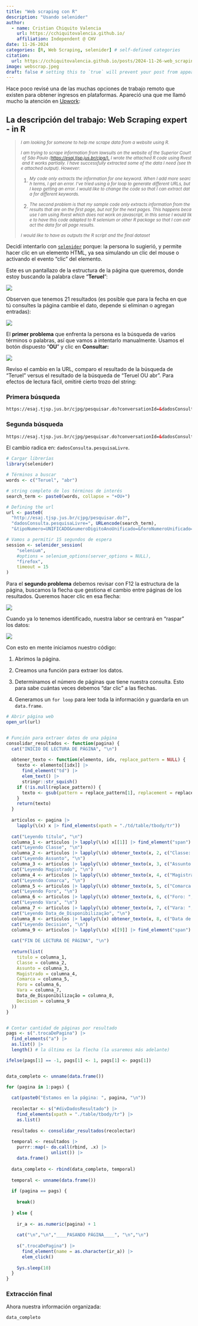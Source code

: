 ```yaml
---
title: "Web scraping con R"
description: "Usando selenider"
author:
  - name: Cristian Chiquito Valencia
    url: https://cchiquitovalencia.github.io/
    affiliation: Independent @ CHV
date: 11-26-2024
categories: [R, Web Scraping, selenider] # self-defined categories
citation: 
  url: https://cchiquitovalencia.github.io/posts/2024-11-26-web_scraping_with_R/ 
image: webscrap.jpeg
draft: false # setting this to `true` will prevent your post from appearing on your listing page until you're ready!
---
```


Hace poco revisé una de las muchas opciones de trabajo remoto que existen para obtener ingresos en plataformas. Apareció una que me llamó mucho la atención en [Upwork](https://www.upwork.com/):

## La descripción del trabajo: Web Scraping expert - in R

> ^*I am looking for someone to help me scrape data from a website using R.*^
>
> ^*I am trying to scrape information from lawsuits on the website of the Superior Court of São Paulo (<https://esaj.tjsp.jus.br/cjpg/).> I wrote the attached R code using Rvest and it works partially. I have successfully extracted some of the data I need (see the attached output). However:*^
>
> 1)  ^*My code only extracts the information for one keyword. When I add more search terms, I get an error. I've tried using a for loop to generate different URLs, but I keep getting an error. I would like to change the code so that I can extract data for different keywords.*^
>
> 2)  ^*The second problem is that my sample code only extracts information from the results that are on the first page, but not for the next pages. This happens because I am using Rvest which does not work on javascript, in this sense I would like to have this code adapted to R selenium or other R package so that I can extract the data for all page results.*^
>
> ^*I would like to have as outputs the R script and the final dataset*^

Decidí intentarlo con [`selenider`](https://ashbythorpe.github.io/selenider/) porque: la persona lo sugierió, y permite hacer clic en un elemento HTML, ya sea simulando un clic del mouse o activando el evento "clic" del elemento.

Este es un pantallazo de la estructura de la página que queremos, donde estoy buscando la palabra clave "**Teruel**":

![](images/clipboard-2081943008.png)

Observen que tenemos 21 resultados (es posible que para la fecha en que tú consultes la página cambie el dato, depende si eliminan o agregan entradas):

![](images/clipboard-3458747175.png)

El **primer problema** que enfrenta la persona es la búsqueda de varios términos o palabras, así que vamos a intentarlo manualmente. Usamos el botón dispuesto "**OU**" y clic en **Consultar:**

![](images/clipboard-1913940939.png)

Reviso el cambio en la URL, comparo el resultado de la búsqueda de "Teruel" versus el resultado de la búsqueda de "Teruel OU abr". Para efectos de lectura fácil, omitiré cierto trozo del string:

### Primera búsqueda

``` html
https://esaj.tjsp.jus.br/cjpg/pesquisar.do?conversationId=&dadosConsulta.pesquisaLivre=Teruel&tipoNumero=UNIFICADO&numeroDigitoAnoUnificado=&foroNumeroUnificado=&dadosConsulta.nuProcesso=&dadosConsulta.nuProcessoAntigo=&classeTreeSelection.values=&classeTreeSelection.text=&assuntoTreeSelection.values=10467&assuntoTreeSelection.text=Despesas+Condominiais&agenteSelectedEntitiesList=&contadoragente=0&contadorMaioragente=0&cdAgente=&nmAgente=&dadosConsulta.dtInicio=&dadosConsulta.dtFim=14%2F11%2F2024&&varasTreeSelection.text=122+Registros+selecionados&dadosConsulta.ordenacao=DESC
```

### Segunda búsqueda

``` html
https://esaj.tjsp.jus.br/cjpg/pesquisar.do?conversationId=&dadosConsulta.pesquisaLivre=Teruel+OU+abr&tipoNumero=UNIFICADO&numeroDigitoAnoUnificado=&foroNumeroUnificado=&dadosConsulta.nuProcesso=&dadosConsulta.nuProcessoAntigo=&classeTreeSelection.values=&classeTreeSelection.text=&assuntoTreeSelection.values=10467&assuntoTreeSelection.text=Despesas+Condominiais&agenteSelectedEntitiesList=&contadoragente=0&contadorMaioragente=0&cdAgente=&nmAgente=&dadosConsulta.dtInicio=&dadosConsulta.dtFim=14%2F11%2F2024&&varasTreeSelection.text=122+Registros+selecionados&dadosConsulta.ordenacao=DESC
```

El cambio radica en: `dadosConsulta.pesquisaLivre`.

```r

# Cargar librerías
library(selenider)

# Términos a buscar
words <- c("Teruel", "abr")

# string completo de los términos de interés
search_term <- paste0(words, collapse = "+OU+")

# Defining the url
url <- paste0(
  "http://esaj.tjsp.jus.br/cjpg/pesquisar.do?",
  "dadosConsulta.pesquisaLivre=", URLencode(search_term),
  "&tipoNumero=UNIFICADO&numeroDigitoAnoUnificado=&foroNumeroUnificado=&dadosConsulta.nuProcesso=&dadosConsulta.nuProcessoAntigo=&classeTreeSelection.values=&classeTreeSelection.text=&assuntoTreeSelection.values=10467&assuntoTreeSelection.text=Despesas+Condominiais&agenteSelectedEntitiesList=&contadoragente=0&contadorMaioragente=0&cdAgente=&nmAgente=&dadosConsulta.dtInicio=&dadosConsulta.dtFim=14%2F11%2F2024&varasTreeSelection.values=2-2723%2C2-6843%2C2-997%2C2-203%2C2-6874%2C2-7386%2C2-3772%2C2-9%2C2-2894%2C2-501%2C2-2%2C2-5221%2C2-3820%2C2-6873%2C2-998%2C2-3127%2C2-6844%2C2-3710%2C2-1001%2C2-103%2C2-6875%2C2-7385%2C2-3534%2C2-204%2C2-2602%2C2-6865%2C2-502%2C2-5490%2C2-3979%2C2-8%2C2-5689%2C2-6350%2C2-7387%2C2-7388%2C2-102%2C2-5610%2C2-5717%2C2-6845%2C2-999%2C2-13%2C2-6872%2C2-6841%2C2-321%2C2-4%2C2-5442%2C2-6883%2C2-3868%2C2-202%2C2-5757%2C2-2005%2C2-4864%2C2-2003%2C2-5569%2C2-3026%2C2-601%2C2-6881%2C2-6890%2C2-3469%2C2-5323%2C2-15%2C2-6870%2C2-11%2C2-6888%2C2-1848%2C2-2004%2C2-6878%2C2-5742%2C2-604%2C2-603%2C2-3389%2C2-4367%2C2-5099%2C2-1673%2C2-901%2C2-5633%2C2-101%2C2-6312%2C2-7221%2C2-505%2C2-4684%2C2-6889%2C2-6879%2C2-10%2C2-3589%2C2-6867%2C2-6866%2C2-5%2C2-5649%2C2-6%2C2-7%2C2-6868%2C2-504%2C2-6876%2C2-503%2C2-6887%2C2-4499%2C2-201%2C2-3634%2C2-205%2C2-3853%2C2-6886%2C2-602%2C2-3952%2C2-3199%2C2-3%2C2-6869%2C2-506%2C2-6862%2C2-2109%2C2-900%2C2-12%2C2-5528%2C2-3676%2C2-14%2C2-1900%2C2-6840%2C2-6871%2C2-1%2C2-3280%2C2-703%2C2-3910%2C2-1697&varasTreeSelection.text=122+Registros+selecionados&dadosConsulta.ordenacao=DESC")

# Vamos a permitir 15 segundos de espera
session <- selenider_session(
    "selenium",
    #options = selenium_options(server_options = NULL),
    "firefox",
    timeout = 15
)
```

Para el **segundo problema** debemos revisar con F12 la estructura de la página, buscamos la flecha que gestiona el cambio entre páginas de los resultados. Queremos hacer clic en esa flecha:

![](images/clipboard-925760594.png)

Cuando ya lo tenemos identificado, nuestra labor se centrará en "raspar" los datos:

![](images/clipboard-3933369357.png)

Con esto en mente iniciamos nuestro código:

1.  Abrimos la página.

2.  Creamos una función para extraer los datos.

3.  Determinamos el número de páginas que tiene nuestra consulta. Esto para sabe cuántas veces debemos "dar clic" a las flechas.

4.  Generamos un `for loop` para leer toda la información y guardarla en un `data.frame`.

```r

# Abrir página web
open_url(url)


# Función para extraer datos de una página
consolidar_resultados <- function(pagina) {
  cat("INICIO DE LECTURA DE PÁGINA", "\n")
  
  obtener_texto <- function(elemento, idx, replace_pattern = NULL) {
    texto <- elemento[[idx]] |> 
      find_element("td") |> 
      elem_text() |> 
      stringr::str_squish()
    if (!is.null(replace_pattern)) {
      texto <- gsub(pattern = replace_pattern[1], replacement = replace_pattern[2], texto)
    }
    return(texto)
  }
  
  articulos <- pagina |> 
    lapply(\(x) x |> find_elements(xpath = "./td/table/tbody/tr"))
  
  cat("Leyendo título", "\n")
  columna_1 <- articulos |> lapply(\(x) x[[1]] |> find_element("span") |> elem_text())
  cat("Leyendo Classe", "\n")
  columna_2 <- articulos |> lapply(\(x) obtener_texto(x, 2, c("Classe: ", "")))
  cat("Leyendo Assunto", "\n")
  columna_3 <- articulos |> lapply(\(x) obtener_texto(x, 3, c("Assunto: ", "")))
  cat("Leyendo Magistrado", "\n")
  columna_4 <- articulos |> lapply(\(x) obtener_texto(x, 4, c("Magistrado: ", "")))
  cat("Leyendo Comarca", "\n")
  columna_5 <- articulos |> lapply(\(x) obtener_texto(x, 5, c("Comarca: ", "")))
  cat("Leyendo Foro", "\n")
  columna_6 <- articulos |> lapply(\(x) obtener_texto(x, 6, c("Foro: ", "")))
  cat("Leyendo Vara", "\n")
  columna_7 <- articulos |> lapply(\(x) obtener_texto(x, 7, c("Vara: ", "")))
  cat("Leyendo Data_de_Disponibilização", "\n")
  columna_8 <- articulos |> lapply(\(x) obtener_texto(x, 8, c("Data de Disponibilização: ", "")))
  cat("Leyendo Decision", "\n")
  columna_9 <- articulos |> lapply(\(x) x[[9]] |> find_element("span") |> elem_text() |> stringr::str_squish())
  
  cat("FIN DE LECTURA DE PÁGINA", "\n")
  
  return(list(
    titulo = columna_1,
    Classe = columna_2,
    Assunto = columna_3,
    Magistrado = columna_4,
    Comarca = columna_5,
    Foro = columna_6,
    Vara = columna_7,
    Data_de_Disponibilização = columna_8,
    Decision = columna_9
  ))
}


# Contar cantidad de páginas por resultado
pags <- s(".trocaDePagina") |> 
  find_elements("a") |> 
  as.list() |> 
  length() # la última es la flecha (la usaremos más adelante)

ifelse(pags[1] == -1, pags[1] <- 1, pags[1] <- pags[1])


data_completo <- unname(data.frame())

for (pagina in 1:pags) {
  
  cat(paste0("Estamos en la página: ", pagina, "\n"))
  
  recolectar <- s("#divDadosResultado") |> 
    find_elements(xpath = "./table/tbody/tr") |> 
    as.list() 
  
  resultados <- consolidar_resultados(recolectar)
  
  temporal <- resultados |> 
    purrr::map(~ do.call(rbind, .x) |> 
                 unlist()) |> 
    data.frame()
  
  data_completo <- rbind(data_completo, temporal)
  
  temporal <- unname(data.frame())
  
  if (pagina == pags) {
    
    break()
    
  } else {
    
    ir_a <- as.numeric(pagina) + 1
    
    cat("\n","\n","____PASANDO PÁGINA____", "\n","\n")
    
    s(".trocaDePagina") |> 
      find_element(name = as.character(ir_a)) |> 
      elem_click()
    
    Sys.sleep(10)
  }
}
```

### Extracción final

Ahora nuestra información organizada:

```r

data_completo
```
